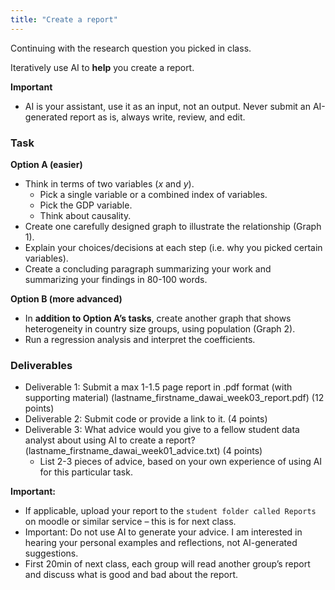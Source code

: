 ```yaml
---
title: "Create a report"
---
```


Continuing with the research question you picked in class.

Iteratively use AI to **help** you create a report.

**Important**

* AI is your assistant, use it as an input, not an output. Never submit an AI-generated report as is, always write, review, and edit.

### Task

**Option A (easier)**

  * Think in terms of two variables ($x$ and $y$).
    * Pick a single variable or a combined index of variables.
    * Pick the GDP variable.
    * Think about causality.
  * Create one carefully designed graph to illustrate the relationship (Graph 1).
  * Explain your choices/decisions at each step (i.e. why you picked certain variables).
  * Create a concluding paragraph summarizing your work and summarizing your findings in 80-100 words.

**Option B (more advanced)**

* In **addition to Option A's tasks**, create another graph that shows heterogeneity in country size groups, using population (Graph 2).
* Run a regression analysis and interpret the coefficients.

### Deliverables

* Deliverable 1: Submit a max 1-1.5 page report in .pdf format (with supporting material) (lastname_firstname_dawai_week03_report.pdf) (12 points)
* Deliverable 2: Submit code or provide a link to it. (4 points)
* Deliverable 3:
  What advice would you give to a fellow student data analyst about using AI to create a report? (lastname_firstname_dawai_week01_advice.txt) (4 points)
    * List 2-3 pieces of advice, based on your own experience of using AI for this particular task.

**Important:**

* If applicable, upload your report to the `student folder called Reports` on moodle or similar service -- this is for next class.
* Important: Do not use AI to generate your advice. I am interested in hearing your personal examples and reflections, not AI-generated suggestions.
* First 20min of next class, each group will read another group's report and discuss what is good and bad about the report.